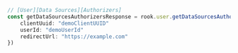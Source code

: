 ```typescript index.ts
// [User][Data Sources][Authorizers]
const getDataSourcesAuthorizersResponse = rook.user.getDataSourcesAuthorizers({
    clientUuid: "demoClientUUID"
    userId: "demoUserId"
    redirectUrl: "https://example.com"
})
```